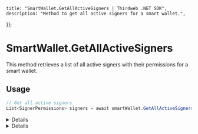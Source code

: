 
    title: "SmartWallet.GetAllActiveSigners | Thirdweb .NET SDK",
    description: "Method to get all active signers for a smart wallet.",
});

# SmartWallet.GetAllActiveSigners

This method retrieves a list of all active signers with their permissions for a smart wallet.

## Usage

```csharp
// Get all active signers
List<SignerPermissions> signers = await smartWallet.GetAllActiveSigners();
```

<Details summary="Parameters">

### None

This method does not require any parameters.

</Details>

<Details summary="Return Value">

### List of `SignerPermissions`

The method returns a list of `SignerPermissions` objects, each representing a signer and their permissions.

Each `SignerPermissions` object contains the following properties:

- `Signer`: The address of the signer.
- `ApprovedTargets`: A list of addresses that the signer is approved to interact with.
- `NativeTokenLimitPerTransaction`: The maximum amount of native tokens the signer can transfer per transaction.
- `StartTimestamp`: The start time for the signer's permissions.
- `EndTimestamp`: The end time for the signer's permissions.


</Details>

